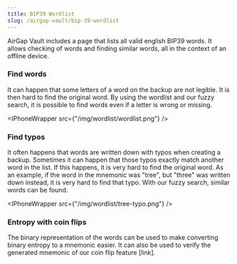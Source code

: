 ```yaml
---
title: BIP39 Wordlist
slug: /airgap-vault/bip-39-wordlist
---
```



AirGap Vault includes a page that lists all valid english BIP39 words. It allows checking of words and finding similar words, all in the context of an offline device.

### Find words

It can happen that some letters of a word on the backup are not legible. It is then hard to find the original word. By using the wordlist and our fuzzy search, it is possible to find words even if a letter is wrong or missing.

<IPhoneWrapper src={"/img/wordlist/wordlist.png"} />

### Find typos

It often happens that words are written down with typos when creating a backup. Sometimes it can happen that those typos exactly match another word in the list. If this happens, it is very hard to find the original word. As an example, if the word in the mnemonic was "tree", but "three" was written down instead, it is very hard to find that typo. With our fuzzy search, similar words can be found.

<IPhoneWrapper src={"/img/wordlist/tree-typo.png"} />

### Entropy with coin flips

The binary representation of the words can be used to make converting binary entropy to a mnemonic easier. It can also be used to verify the generated mnemonic of our coin flip feature [link].
